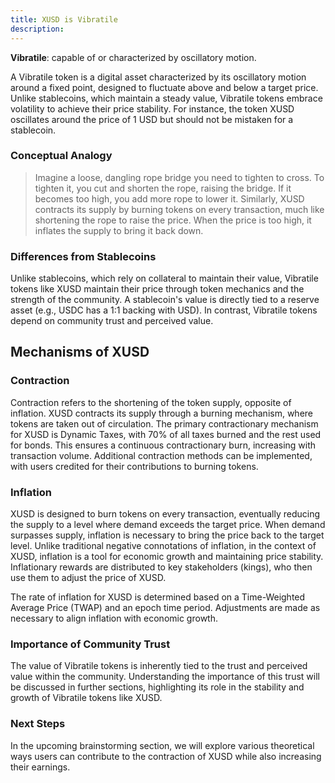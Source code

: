 ```yaml
---
title: XUSD is Vibratile
description: 
---
```




 **Vibratile**:   capable of or characterized by oscillatory motion.


A Vibratile token is a digital asset characterized by its oscillatory motion around a fixed point, designed to fluctuate above and below a target price. Unlike stablecoins, which maintain a steady value, Vibratile tokens embrace volatility to achieve their price stability. For instance, the token XUSD oscillates around the price of 1 USD but should not be mistaken for a stablecoin.


### Conceptual Analogy

>Imagine a loose, dangling rope bridge you need to tighten to cross. To tighten it, you cut and shorten the rope, raising the bridge. If it becomes too high, you add more rope to lower it. Similarly, XUSD contracts its supply by burning tokens on every transaction, much like shortening the rope to raise the price. When the price is too high, it inflates the supply to bring it back down.

### Differences from Stablecoins

Unlike stablecoins, which rely on collateral to maintain their value, Vibratile tokens like XUSD maintain their price through token mechanics and the strength of the community. A stablecoin's value is directly tied to a reserve asset (e.g., USDC has a 1:1 backing with USD). In contrast, Vibratile tokens depend on community trust and perceived value.

## Mechanisms of XUSD

### Contraction
Contraction refers to the shortening of the token supply, opposite of inflation. XUSD contracts its supply through a burning mechanism, where tokens are taken out of circulation. The primary contractionary mechanism for XUSD is Dynamic Taxes, with 70% of all taxes burned and the rest used for bonds. This ensures a continuous contractionary burn, increasing with transaction volume. Additional contraction methods can be implemented, with users credited for their contributions to burning tokens.

### Inflation 
XUSD is designed to burn tokens on every transaction, eventually reducing the supply to a level where demand exceeds the target price. When demand surpasses supply, inflation is necessary to bring the price back to the target level. Unlike traditional negative connotations of inflation, in the context of XUSD, inflation is a tool for economic growth and maintaining price stability. Inflationary rewards are distributed to key stakeholders (kings), who then use them to adjust the price of XUSD.

The rate of inflation for XUSD is determined based on a Time-Weighted Average Price (TWAP) and an epoch time period. Adjustments are made as necessary to align inflation with economic growth.



### Importance of Community Trust
The value of Vibratile tokens is inherently tied to the trust and perceived value within the community. Understanding the importance of this trust will be discussed in further sections, highlighting its role in the stability and growth of Vibratile tokens like XUSD.

### Next Steps
In the upcoming brainstorming section, we will explore various theoretical ways users can contribute to the contraction of XUSD while also increasing their earnings.